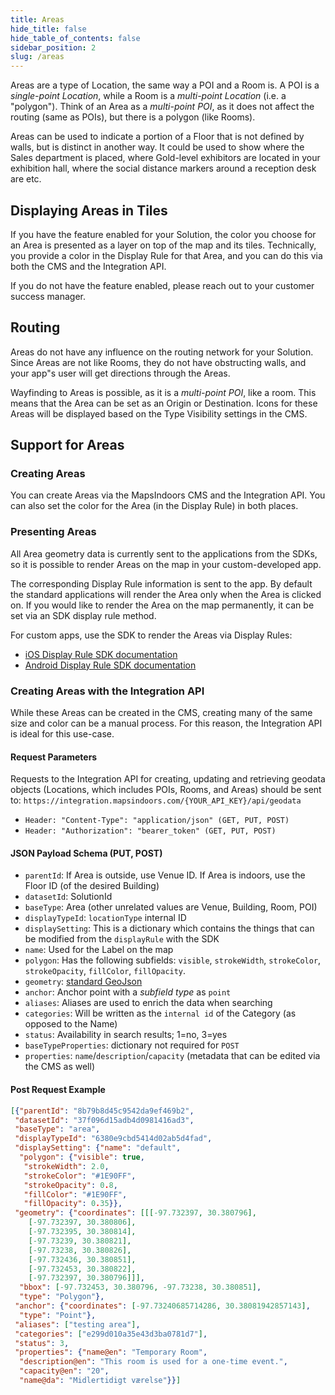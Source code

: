 ```yaml
---
title: Areas
hide_title: false
hide_table_of_contents: false
sidebar_position: 2
slug: /areas
---
```



Areas are a type of Location, the same way a POI and a Room is. A POI is a *single-point Location*, while a Room is a *multi-point Location* (i.e. a "polygon"). Think of an Area as a *multi-point POI*, as it does not affect the routing (same as POIs), but there is a polygon (like Rooms).

Areas can be used to indicate a portion of a Floor that is not defined by walls, but is distinct in another way. It could be used to show where the Sales department is placed, where Gold-level exhibitors are located in your exhibition hall, where the social distance markers around a reception desk are etc.

## Displaying Areas in Tiles

If you have the feature enabled for your Solution, the color you choose for an Area is presented as a layer on top of the map and its tiles. Technically, you provide a color in the Display Rule for that Area, and you can do this via both the CMS and the Integration API.

If you do not have the feature enabled, please reach out to your customer success manager.

## Routing

Areas do not have any influence on the routing network for your Solution. Since Areas are not like Rooms, they do not have obstructing walls, and your app"s user will get directions through the Areas.

Wayfinding to Areas is possible, as it is a *multi-point POI*, like a room. This means that the Area can be set as an Origin or Destination. Icons for these Areas will be displayed based on the Type Visibility settings in the CMS.

## Support for Areas

### Creating Areas

You can create Areas via the MapsIndoors CMS and the Integration API. You can also set the color for the Area (in the Display Rule) in both places.

### Presenting Areas

All Area geometry data is currently sent to the applications from the SDKs, so it is possible to render Areas on the map in your custom-developed app.

The corresponding Display Rule information is sent to the app. By default the standard applications will render the Area only when the Area is clicked on. If you would like to render the Area on the map permanently, it can be set via an SDK display rule method.

For custom apps, use the SDK to render the Areas via Display Rules:

- [iOS Display Rule SDK documentation](https://app.mapsindoors.com/mapsindoors/reference/ios/v3/interface_m_p_location_display_rule.html)
- [Android Display Rule SDK documentation](https://app.mapsindoors.com/mapsindoors/reference/android/v3/com/mapsindoors/mapssdk/LocationDisplayRule.html)

### Creating Areas with the Integration API

While these Areas can be created in the CMS, creating many of the same size and color can be a manual process. For this reason, the Integration API is ideal for this use-case.

#### Request Parameters

Requests to the Integration API for creating, updating and retrieving geodata objects (Locations, which includes POIs, Rooms, and Areas) should be sent to: `https://integration.mapsindoors.com/{YOUR_API_KEY}/api/geodata`

- `Header: "Content-Type": "application/json" (GET, PUT, POST)`
- `Header: "Authorization": "bearer_token" (GET, PUT, POST)`

#### JSON Payload Schema (PUT, POST)

- `parentId`: If Area is outside, use Venue ID. If Area is indoors, use the Floor ID (of the desired Building)
- `datasetId`: SolutionId
- `baseType`: Area (other unrelated values are Venue, Building, Room, POI)
- `displayTypeId`: `locationType` internal ID
- `displaySetting`: This is a dictionary which contains the things that can be modified from the `displayRule` with the SDK
- `name`: Used for the Label on the map
- `polygon`: Has the following subfields: `visible`, `strokeWidth`, `strokeColor`, `strokeOpacity`, `fillColor`, `fillOpacity`.
- `geometry`: [standard GeoJson](https://tools.ietf.org/html/rfc7946#section-3.1)
- `anchor`: Anchor point with a *subfield type* as `point`
- `aliases`: Aliases are used to enrich the data when searching
- `categories`: Will be written as the `internal id` of the Category (as opposed to the Name)
- `status`: Availability in search results; 1=no, 3=yes
- `baseTypeProperties`: dictionary not required for `POST`
- `properties`: `name`/`description`/`capacity` (metadata that can be edited via the CMS as well)

#### Post Request Example

```json
[{"parentId": "8b79b8d45c9542da9ef469b2",
 "datasetId": "37f096d15adb4d0981416ad3",
 "baseType": "area",
 "displayTypeId": "6380e9cbd5414d02ab5d4fad",
 "displaySetting": {"name": "default",
  "polygon": {"visible": true,
   "strokeWidth": 2.0,
   "strokeColor": "#1E90FF",
   "strokeOpacity": 0.8,
   "fillColor": "#1E90FF",
   "fillOpacity": 0.35}},
 "geometry": {"coordinates": [[[-97.732397, 30.380796],
    [-97.732397, 30.380806],
    [-97.732395, 30.380814],
    [-97.73239, 30.380821],
    [-97.73238, 30.380826],
    [-97.732436, 30.380851],
    [-97.732453, 30.380822],
    [-97.732397, 30.380796]]],
  "bbox": [-97.732453, 30.380796, -97.73238, 30.380851],
  "type": "Polygon"},
 "anchor": {"coordinates": [-97.73240685714286, 30.38081942857143],
  "type": "Point"},
 "aliases": ["testing area"],
 "categories": ["e299d010a35e43d3ba0781d7"],
 "status": 3,
 "properties": {"name@en": "Temporary Room",
  "description@en": "This room is used for a one-time event.",
  "capacity@en": "20",
  "name@da": "Midlertidigt værelse"}}]
```

